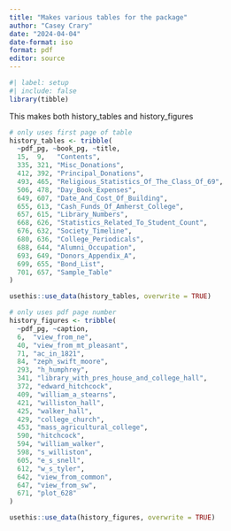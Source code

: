 ```yaml
---
title: "Makes various tables for the package"
author: "Casey Crary"
date: "2024-04-04"
date-format: iso
format: pdf
editor: source
---
```


```r
#| label: setup
#| include: false
library(tibble)
```

This makes both history_tables and history_figures

```r
# only uses first page of table
history_tables <- tribble(
  ~pdf_pg, ~book_pg, ~title,
  15,  9,   "Contents",
  335, 321, "Misc_Donations",
  412, 392, "Principal_Donations",
  493, 465, "Religious_Statistics_Of_The_Class_Of_69",
  506, 478, "Day_Book_Expenses",
  649, 607, "Date_And_Cost_Of_Building",
  655, 613, "Cash_Funds_Of_Amherst_College",
  657, 615, "Library_Numbers",
  668, 626, "Statistics_Related_To_Student_Count",
  676, 632, "Society_Timeline",
  680, 636, "College_Periodicals",
  688, 644, "Alumni_Occupation",
  693, 649, "Donors_Appendix_A",
  699, 655, "Bond_List",
  701, 657, "Sample_Table"
)

usethis::use_data(history_tables, overwrite = TRUE)
```

```r
# only uses pdf page number
history_figures <- tribble(
  ~pdf_pg, ~caption,
  6,  "view_from_ne",
  40, "view_from_mt_pleasant",
  71, "ac_in_1821",
  84, "zeph_swift_moore",
  293, "h_humphrey",
  341, "library_with_pres_house_and_college_hall",
  372, "edward_hitchcock",
  409, "william_a_stearns",
  421, "williston_hall",
  425, "walker_hall",
  429, "college_church",
  453, "mass_agricultural_college",
  590, "hitchcock",
  594, "william_walker",
  598, "s_williston",
  605, "e_s_snell",
  612, "w_s_tyler",
  642, "view_from_common",
  647, "view_from_sw",
  671, "plot_628"
)

usethis::use_data(history_figures, overwrite = TRUE)
```
